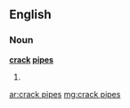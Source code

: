 ==English==

===Noun===
'''[[crack]] [[pipe]]s'''

# {{plural of|[[crack pipe]]}}

[[ar:crack pipes]]
[[mg:crack pipes]]